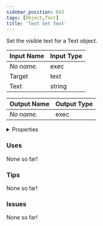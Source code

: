 ```yaml
---
sidebar_position: 643
tags: [Object,Text]
title: 'Text Set Text'
---
```


Set the visible text for a Text object.




<EsbSvg />

| Input Name | Input Type |
|-----------|-----------|
| *No name.* | exec |
| Target | text |
| Text | string |

| Output Name | Output Type |
|-----------|-----------|
| *No name.* | exec |


<details>
  <summary>Properties</summary>
  <div>
    <div>
    <table>
      <thead>
        <tr>
          <th>Is beta required?</th>
          <th>❌</th>
        </tr>
        <tr>
          <th>Is this chip a trolling risk?</th>
          <th>❌</th>
        </tr>
        <tr>
          <th>Is this chip a role assignment risk?</th>
          <th>❌</th>
        </tr>
        <tr>
          <th>Chip UUID</th>
          <th>c941f3a3-d3f6-49cc-a6a4-b7a4e95fd173</th>
        </tr>
      </thead>
    </table>
    </div>
  </div>
</details>

### Uses

None so far!

### Tips

None so far!

### Issues

None so far!